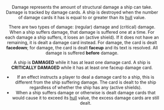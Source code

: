 <Header title="Damage" version="1.4.4" />

Damage represents the amount of structural damage a ship can take.
Damage is tracked by damage cards. A ship is destroyed when the number of
damage cards it has is equal to or greater than its [hull](/article/Hull) value.

There are two types of damage: <Hit/> (regular) damage and <Crit/> (critical)
damage. When a ship suffers damage, that damage is suffered one at a time.
For each damage a ship suffers, it loses an <Shield/> (active shield). If it does not
have an <Shield/> remaining, it is dealt a damage card instead. For <Hit/> damage, the
card is dealt **facedown**; for <Crit/> damage, the card is dealt **faceup** and its
text is resolved. All <Hit/> damage is suffered **before** <Crit/> damage.

A ship is **DAMAGED** while it has at least one damage card. A ship is
**CRITICALLY DAMAGED** while it has at least one faceup damage card.

- If an effect instructs a player to deal a damage card to a ship, this is
  different from the ship suffering damage. The card is dealt to the ship
  regardless of whether the ship has any <Shield/> (active shields).
- When a ship suffers damage or otherwise is dealt damage cards that would
  cause it to exceed its [hull](/article/Hull) value, the excess damage cards are still dealt.
